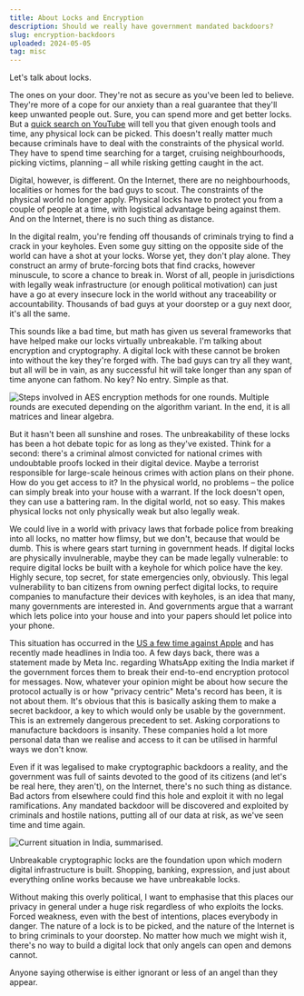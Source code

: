 ```yaml
---
title: About Locks and Encryption
description: Should we really have government mandated backdoors?
slug: encryption-backdoors
uploaded: 2024-05-05
tag: misc
---
```


Let's talk about locks.

The ones on your door. They're not as secure as you've been led to believe. They're more of a cope for our anxiety than a real guarantee that they'll keep unwanted people out. Sure, you can spend more and get better locks. But a [quick search on YouTube](https://www.youtube.com/@lockpickinglawyer) will tell you that given enough tools and time, any physical lock can be picked. This doesn't really matter much because criminals have to deal with the constraints of the physical world. They have to spend time searching for a target, cruising neighbourhoods, picking victims, planning – all while risking getting caught in the act.

Digital, however, is different. On the Internet, there are no neighbourhoods, localities or homes for the bad guys to scout. The constraints of the physical world no longer apply. Physical locks have to protect you from a couple of people at a time, with logistical advantage being against them.
And on the Internet, there is no such thing as distance.

In the digital realm, you're fending off thousands of criminals trying to find a crack in your keyholes. Even some guy sitting on the opposite side of the world can have a shot at your locks. Worse yet, they don't play alone. They construct an army of brute-forcing bots that find cracks, however minuscule, to score a chance to break in. Worst of all, people in jurisdictions with legally weak infrastructure (or enough political motivation) can just have a go at every insecure lock in the world without any traceability or accountability. Thousands of bad guys at your doorstep or a guy next door, it's all the same.

<Tweet
  id="1722024476379152706"
  caption="Bots online exist in millions for malicious activity. Honeypot is a method to deter spam bots by using input fields that are invisible to humans but can be detected by the bots."
/>

This sounds like a bad time, but math has given us several frameworks that have helped make our locks virtually unbreakable. I'm talking about encryption and cryptography. A digital lock with these cannot be broken into without the key they're forged with. The bad guys can try all they want, but all will be in vain, as any successful hit will take longer than any span of time anyone can fathom. No key? No entry. Simple as that.

<Image 
    src="/images/posts/locks/AES.png"
    alt="Steps involved in AES encryption methods for one rounds. Multiple rounds are executed depending on the algorithm variant. In the end, it is all matrices and linear algebra."
    width={1920}
    height={1080}
    quality={100}
/>

But it hasn't been all sunshine and roses. The unbreakability of these locks has been a hot debate topic for as long as they've existed. Think for a second: there's a criminal almost convicted for national crimes with undoubtable proofs locked in their digital device. Maybe a terrorist responsible for large-scale heinous crimes with action plans on their phone. How do you get access to it? In the physical world, no problems – the police can simply break into your house with a warrant. If the lock doesn't open, they can use a battering ram. In the digital world, not so easy. This makes physical locks not only physically weak but also legally weak.

We could live in a world with privacy laws that forbade police from breaking into all locks, no matter how flimsy, but we don't, because that would be dumb. This is where gears start turning in government heads. If digital locks are physically invulnerable, maybe they can be made legally vulnerable: to require digital locks be built with a keyhole for which police have the key. Highly secure, top secret, for state emergencies only, obviously. This legal vulnerability to ban citizens from owning perfect digital locks, to require companies to manufacture their devices with keyholes, is an idea that many, many governments are interested in. And governments argue that a warrant which lets police into your house and into your papers should let police into your phone.

This situation has occurred in the [US a few time against Apple](https://en.wikipedia.org/wiki/Apple%E2%80%93FBI_encryption_dispute) and has recently made headlines in India too. A few days back, there was a statement made by Meta Inc. regarding WhatsApp exiting the India market if the government forces them to break their end-to-end encryption protocol for messages. Now, whatever your opinion might be about how secure the protocol actually is or how "privacy centric" Meta's record has been, it is not about them. It's obvious that this is basically asking them to make a secret backdoor, a key to which would only be usable by the government. This is an extremely dangerous precedent to set. Asking corporations to manufacture backdoors is insanity. These companies hold a lot more personal data than we realise and access to it can be utilised in harmful ways we don't know.

<Tweet
    id="1783692205166879167"
    caption="Whatsapp by Meta Inc. threatens to exit India if it is forced to break message encryption."
/>

Even if it was legalised to make cryptographic backdoors a reality, and the government was full of saints devoted to the good of its citizens (and let's be real here, they aren't), on the Internet, there's no such thing as distance. Bad actors from elsewhere could find this hole and exploit it with no legal ramifications. Any mandated backdoor will be discovered and exploited by criminals and hostile nations, putting all of our data at risk, as we've seen time and time again.

<Image 
    src="/images/posts/locks/table.png"
    alt="Current situation in India, summarised."
    width={1920}
    height={1080}
    quality={100}
/>

Unbreakable cryptographic locks are the foundation upon which modern digital infrastructure is built. Shopping, banking, expression, and just about everything online works because we have unbreakable locks.

Without making this overly political, I want to emphasise that this places our privacy in general under a huge risk regardless of who exploits the locks. Forced weakness, even with the best of intentions, places everybody in danger. The nature of a lock is to be picked, and the nature of the Internet is to bring criminals to your doorstep. No matter how much we might wish it, there's no way to build a digital lock that only angels can open and demons cannot.

Anyone saying otherwise is either ignorant or less of an angel than they appear.